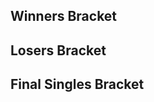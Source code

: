 {{DISPLAYTITLE:Raise Your Game 2: ''Melee'' Singles Bracket}}{{SetGame|melee}}
{{tabs static
|name1=Overview
|link1=Raise Your Game/2/Melee
|name2=Singles Bracket
|link2=Raise Your Game/2/Melee/Singles Bracket
|This=2
}}<!-- Generated with http://tournament-nub.rhcloud.com/toliquipedia name=RYG_melee -->

==Winners Bracket==
{{32DEWBracketA
|r1m1p1=Professor Pro |r1m1p1flag=gb |r1m1p1score=W |r1m1win=1
|r1m1p2=Bye |r1m1p2flag= |r1m1p2score=-

|r1m2p1=Ghost |r1m2p1flag= |r1m2p1score={{win}} |r1m2win=1
|r1m2p2=Viph |r1m2p2flag= |r1m2p2score=

|r1m3p1=Omadon |r1m3p1flag= |r1m3p1score=W |r1m3win=1
|r1m3p2=Bye |r1m3p2flag= |r1m3p2score=-

|r1m4p1=Bloo |r1m4p1flag= |r1m4p1score={{win}} |r1m4win=1
|r1m4p2=Mumbles |r1m4p2flag= |r1m4p2score=

|r1m5p1=MattSmith |r1m5p1flag=gb |r1m5p1score=W |r1m5win=1
|r1m5p2=Bye |r1m5p2flag= |r1m5p2score=-

|r1m6p1=PugMug |r1m6p1flag= |r1m6p1score={{win}} |r1m6win=1
|r1m6p2=10QuidShoes |r1m6p2flag= |r1m6p2score=

|r1m7p1=Umpa |r1m7p1flag= |r1m7p1score=W |r1m7win=1
|r1m7p2=Bye |r1m7p2flag= |r1m7p2score=-

|r1m8p1=Sylveon |r1m8p1flag=gb |r1m8p1score={{win}} |r1m8win=1
|r1m8p2=Harvey |r1m8p2flag= |r1m8p2score=

|r1m9p1=R23 |r1m9p1flag=gb |r1m9p1score=W |r1m9win=1
|r1m9p2=Bye |r1m9p2flag= |r1m9p2score=-

|r1m10p1=Hylian Reaper |r1m10p1flag= |r1m10p1score={{win}} |r1m10win=1
|r1m10p2=Libers |r1m10p2flag= |r1m10p2score=

|r1m11p1=Modest Major |r1m11p1flag= |r1m11p1score=W |r1m11win=1
|r1m11p2=Bye |r1m11p2flag= |r1m11p2score=-

|r1m12p1=Oytun |r1m12p1flag= |r1m12p1score={{win}} |r1m12win=1
|r1m12p2=Boggle |r1m12p2flag= |r1m12p2score=

|r1m13p1=Frenzy |r1m13p1flag= |r1m13p1score=W |r1m13win=1
|r1m13p2=Bye |r1m13p2flag= |r1m13p2score=-

|r1m14p1=HoorayForJay |r1m14p1flag= |r1m14p1score={{win}} |r1m14win=1
|r1m14p2=Demo |r1m14p2flag= |r1m14p2score=

|r1m15p1=Henley |r1m15p1flag= |r1m15p1score=W |r1m15win=1
|r1m15p2=Bye |r1m15p2flag= |r1m15p2score=-

|r1m16p1=Pyro |r1m16p1flag= |r1m16p1score={{win}} |r1m16win=1
|r1m16p2=CHube |r1m16p2flag= |r1m16p2score=

|r2m1p1=Professor Pro |r2m1p1flag=gb |r2m1p1score={{win}} |r2m1win=1
|r2m1p2=Ghost |r2m1p2flag= |r2m1p2score=

|r2m2p1=Omadon |r2m2p1flag= |r2m2p1score= |r2m2win=2
|r2m2p2=Bloo |r2m2p2flag= |r2m2p2score={{win}}

|r2m3p1=MattSmith |r2m3p1flag=gb |r2m3p1score={{win}} |r2m3win=1
|r2m3p2=PugMug |r2m3p2flag= |r2m3p2score=

|r2m4p1=Umpa |r2m4p1flag= |r2m4p1score= |r2m4win=2
|r2m4p2=Sylveon |r2m4p2flag=gb |r2m4p2score={{win}}

|r2m5p1=R23 |r2m5p1flag=gb |r2m5p1score={{win}} |r2m5win=1
|r2m5p2=Hylian Reaper |r2m5p2flag= |r2m5p2score=

|r2m6p1=Modest Major |r2m6p1flag= |r2m6p1score= |r2m6win=2
|r2m6p2=Oytun |r2m6p2flag= |r2m6p2score={{win}}

|r2m7p1=Frenzy |r2m7p1flag= |r2m7p1score={{win}} |r2m7win=1
|r2m7p2=HoorayForJay |r2m7p2flag= |r2m7p2score=

|r2m8p1=Henley |r2m8p1flag= |r2m8p1score= |r2m8win=2
|r2m8p2=Pyro |r2m8p2flag= |r2m8p2score={{win}}

|r3m1p1=Professor Pro |r3m1p1flag=gb |r3m1p1score={{win}} |r3m1win=1
|r3m1p2=Bloo |r3m1p2flag= |r3m1p2score=

|r3m2p1=MattSmith |r3m2p1flag=gb |r3m2p1score= |r3m2win=2
|r3m2p2=Sylveon |r3m2p2flag=gb |r3m2p2score={{win}}

|r3m3p1=R23 |r3m3p1flag=gb |r3m3p1score={{win}} |r3m3win=1
|r3m3p2=Oytun |r3m3p2flag= |r3m3p2score=

|r3m4p1=Frenzy |r3m4p1flag= |r3m4p1score={{win}} |r3m4win=1
|r3m4p2=Pyro |r3m4p2flag= |r3m4p2score=

|r4m1p1=Professor Pro |r4m1p1flag=gb |r4m1p1score={{win}} |r4m1win=1
|r4m1p2=Sylveon |r4m1p2flag=gb |r4m1p2score=

|r4m2p1=R23 |r4m2p1flag=gb |r4m2p1score={{win}} |r4m2win=1
|r4m2p2=Frenzy |r4m2p2flag= |r4m2p2score=
}}

==Losers Bracket==
{{24DELBracketSmwA
|tourneylink=Raise Your Game/2/Melee
|tourneyname=Raise Your Game 2
|l1placement=17-24
|l2placement=13-16
|l3placement=9-12
|l4placement=7-8
|l5placement=5-6

|l1m1p1=Henley |l1m1p1flag= |l1m1p1score={{win}} |l1m1win=1
|l1m1p2=Viph |l1m1p2flag= |l1m1p2score=

|l1m2p1=HoorayForJay |l1m2p1flag= |l1m2p1score={{win}} |l1m2win=1
|l1m2p2=Mumbles |l1m2p2flag= |l1m2p2score=

|l1m3p1=Modest Major |l1m3p1flag= |l1m3p1score={{win}} |l1m3win=1
|l1m3p2=10QuidShoes |l1m3p2flag= |l1m3p2score=

|l1m4p1=Hylian Reaper |l1m4p1flag= |l1m4p1score={{win}} |l1m4win=1
|l1m4p2=Harvey |l1m4p2flag= |l1m4p2score=

|l1m5p1=Umpa |l1m5p1flag= |l1m5p1score={{win}} |l1m5win=1
|l1m5p2=Libers |l1m5p2flag= |l1m5p2score=

|l1m6p1=PugMug |l1m6p1flag= |l1m6p1score= |l1m6win=2
|l1m6p2=Boggle |l1m6p2flag= |l1m6p2score={{win}}

|l1m7p1=Omadon |l1m7p1flag= |l1m7p1score= |l1m7win=2
|l1m7p2=Demo |l1m7p2flag= |l1m7p2score={{win}}

|l1m8p1=Ghost |l1m8p1flag= |l1m8p1score={{win}} |l1m8win=1
|l1m8p2=CHube |l1m8p2flag= |l1m8p2score=

|l2m1p1=Henley |l2m1p1flag= |l2m1p1score= |l2m1win=2
|l2m1p2=HoorayForJay |l2m1p2flag= |l2m1p2score={{win}}

|l2m2p1=Modest Major |l2m2p1flag= |l2m2p1score={{win}} |l2m2win=1
|l2m2p2=Hylian Reaper |l2m2p2flag= |l2m2p2score=

|l2m3p1=Umpa |l2m3p1flag= |l2m3p1score={{win}} |l2m3win=1
|l2m3p2=Boggle |l2m3p2flag= |l2m3p2score=

|l2m4p1=Demo |l2m4p1flag= |l2m4p1score= |l2m4win=2
|l2m4p2=Ghost |l2m4p2flag= |l2m4p2score={{win}}

|l3m1p1=MattSmith |l3m1p1flag=gb |l3m1p1score={{win}} |l3m1win=1
|l3m1p2=HoorayForJay |l3m1p2flag= |l3m1p2score=

|l3m2p1=Bloo |l3m2p1flag= |l3m2p1score= |l3m2win=2
|l3m2p2=Modest Major |l3m2p2flag= |l3m2p2score={{win}}

|l3m3p1=Pyro |l3m3p1flag= |l3m3p1score= |l3m3win=2
|l3m3p2=Umpa |l3m3p2flag= |l3m3p2score={{win}}

|l3m4p1=Oytun |l3m4p1flag= |l3m4p1score={{win}} |l3m4win=1
|l3m4p2=Ghost |l3m4p2flag= |l3m4p2score=

|l4m1p1=MattSmith |l4m1p1flag=gb |l4m1p1score={{win}} |l4m1win=1
|l4m1p2=Modest Major |l4m1p2flag= |l4m1p2score=

|l4m2p1=Umpa |l4m2p1flag= |l4m2p1score= |l4m2win=2
|l4m2p2=Oytun |l4m2p2flag= |l4m2p2score={{win}}

|l5m1p1=Frenzy |l5m1p1flag= |l5m1p1score= |l5m1win=2
|l5m1p2=MattSmith |l5m1p2flag=gb |l5m1p2score={{win}}

|l5m2p1=Sylveon |l5m2p1flag=gb |l5m2p1score={{win}} |l5m2win=1
|l5m2p2=Oytun |l5m2p2flag= |l5m2p2score=
}}
<onlyinclude>
==Final Singles Bracket==
{{DEFinalSmwBracket
|tourneylink=Raise Your Game/2/Melee
|tourneyname=Raise Your Game 2
|l1placement=4
|r2placement=3
|r3loserplacement=2
|r3winnerplacement=1

<!-- FROM WINNERS -->
|r1m1p1=Professor Pro |r1m1p1flag=gb |r1m1p1score={{win}} |r1m1win=1
|r1m1p2=R23 |r1m1p2flag=gb |r1m1p2score=

<!-- FROM LOSERS -->
|l1m1p1=MattSmith |l1m1p1flag=gb |l1m1p1score={{win}} |l1m1win=1
|l1m1p2=Sylveon |l1m1p2flag=gb |l1m1p2score=

<!-- LOSERS FINALS -->
|r2m1p1=R23 |r2m1p1flag=gb |r2m1p1score={{win}} |r2m1win=1
|r2m1p2=MattSmith |r2m1p2flag=gb |r2m1p2score=

<!-- GRAND FINALS -->
|r3m1p1=Professor Pro |r3m1p1flag=gb |r3m1p1score={{win}} |r3m1win=1
|r3m1p2=R23 |r3m1p2flag=gb |r3m1p2score=
}}
</onlyinclude>

